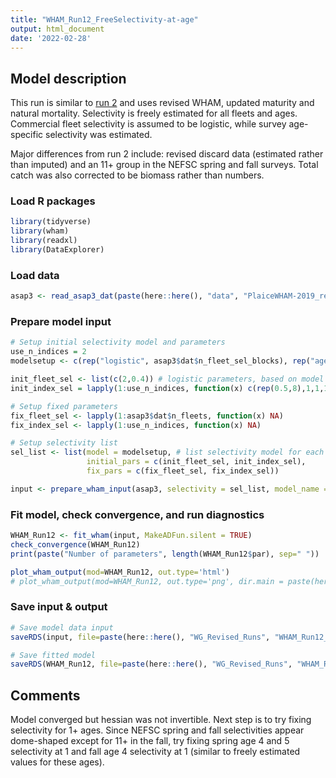```yaml
---
title: "WHAM_Run12_FreeSelectivity-at-age"
output: html_document
date: '2022-02-28'
---
```


## Model description
This run is similar to [run 2](https://github.com/ahart1/PlaiceWG2021/blob/main/Plaice_Baseline_UpdatedData_Runs.Rmd) and uses revised WHAM, updated maturity and natural mortality. Selectivity is freely estimated for all fleets and ages. Commercial fleet selectivity is assumed to be logistic, while survey age-specific selectivity was estimated. 

Major differences from run 2 include: revised discard data (estimated rather than imputed) and an 11+ group in the NEFSC spring and fall surveys. Total catch was also corrected to be biomass rather than numbers. 

### Load R packages
```r
library(tidyverse)
library(wham)
library(readxl)
library(DataExplorer)
```

### Load data
```r
asap3 <- read_asap3_dat(paste(here::here(), "data", "PlaiceWHAM-2019_revised_NEFSC-LW-WAA.DAT", sep="/"))
```

### Prepare model input
```r
# Setup initial selectivity model and parameters
use_n_indices = 2
modelsetup <- c(rep("logistic", asap3$dat$n_fleet_sel_blocks), rep("age-specific", use_n_indices))

init_fleet_sel <- list(c(2,0.4)) # logistic parameters, based on model type
init_index_sel = lapply(1:use_n_indices, function(x) c(rep(0.5,8),1,1,1))

# Setup fixed parameters
fix_fleet_sel <- lapply(1:asap3$dat$n_fleets, function(x) NA) 
fix_index_sel <- lapply(1:use_n_indices, function(x) NA) 

# Setup selectivity list
sel_list <- list(model = modelsetup, # list selectivity model for each fleet and index 
                 initial_pars = c(init_fleet_sel, init_index_sel),
                 fix_pars = c(fix_fleet_sel, fix_index_sel))

input <- prepare_wham_input(asap3, selectivity = sel_list, model_name = "WHAM_Run12") 
```

### Fit model, check convergence, and run diagnostics
```r
WHAM_Run12 <- fit_wham(input, MakeADFun.silent = TRUE) 
check_convergence(WHAM_Run12)
print(paste("Number of parameters", length(WHAM_Run12$par), sep=" "))

plot_wham_output(mod=WHAM_Run12, out.type='html')
# plot_wham_output(mod=WHAM_Run12, out.type='png', dir.main = paste(here::here(), "WHAM_Run12", sep="/"))
```

### Save input & output
```r
# Save model data input
saveRDS(input, file=paste(here::here(), "WG_Revised_Runs", "WHAM_Run12_FreeSelectivity-at-age", "WHAM_Run12_input.rds", sep="/"))

# Save fitted model
saveRDS(WHAM_Run12, file=paste(here::here(), "WG_Revised_Runs", "WHAM_Run12_FreeSelectivity-at-age", "WHAM_Run12_model.rds", sep="/"))
```

## Comments
Model converged but hessian was not invertible. Next step is to try fixing selectivity for 1+ ages. Since NEFSC spring and fall selectivities appear dome-shaped except for 11+ in the fall, try fixing spring age 4 and 5 selectivity at 1 and fall age 4 selectivity at 1 (similar to freely estimated values for these ages). 

